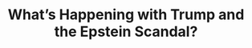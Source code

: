 ---
title: "What’s Happening with Trump and the Epstein Scandal?"
description: "The growing backlash against Donald Trump over his past ties to Jeffrey Epstein is stirring doubts within his MAGA base and raising questions about his silence on the scandal."
path: "2025/07/trump-and-epstein"
created_at: "2025-07-19"
cover: "https://upload.wikimedia.org/wikipedia/commons/thumb/3/35/Donald_Trump_%2850042292738%29.jpg/960px-Donald_Trump_%2850042292738%29.jpg?20200625164141"
cover_credit: "Gage Skidmore via Wikimedia Commons"
cover_credit_type: "CC BY-SA 2.0"
cover_alt: "Vote At 16 Campaign Protest"
category: "World Politics"
type: "Top Story"
references: [
    ["People. (2025, July 18). Trump, Who Has Sold His Doodles in Past, Denies Report of Graphic Epstein Letter by Saying He 'Never Wrote a Picture in My Life'.", "https://people.com/trump-doodles-resurface-after-denying-graphic-epstein-letter-11774987"],
    ["The Independent. (2025, July 18). ‘Bawdy’ birthday card … shines new light.", "https://people.com/ex-casino-boss-claims-trump-epstein-brought-underage-girls-casino-floor-11774374"],
    ["Reuters. (2025, July 19). Trump sues Wall Street Journal over Epstein report…", "https://www.reuters.com/world/us/trump-sues-wall-street-journal-over-epstein-report-seeks-10-billion-2025-07-19"],
    ["Time. (2025, July 19). The Jeffrey Epstein Scandal Is Snowballing and Trump Can't Seem to Stop It.", "https://time.com/7302426/jeffrey-epstein-files-trump-takeaways"],
    ["The Guardian. (2025, July 19). The ghost of Epstein is haunting Trump's presidency: inside the 'MAGA' revolt.", "https://www.theguardian.com/news/ng-interactive/2025/jul/19/trump-epstein-maga-revolt"],
    ["PBS NewsHour. (2025, July 19). Trump on defensive as MAGA base questions his Epstein connections.", "https://www.pbs.org/newshour/show/trump-on-defensive-as-maga-base-questions-his-epstein-connections-and-investigation"],
    ["New Republic. (2025, July 18). Ex‑Trump Employee Drops Massive Bombshell.", "https://people.com/ex-casino-boss-claims-trump-epstein-brought-underage-girls-casino-floor-11774374"]
]
---